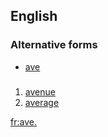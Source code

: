 {{also|ave|Ave|avè}}
==English==

===Alternative forms===
* [[ave]]

==={{abbreviation}}===
{{head|en|abbreviation}}

# [[avenue]]
# [[average]]

[[fr:ave.]]